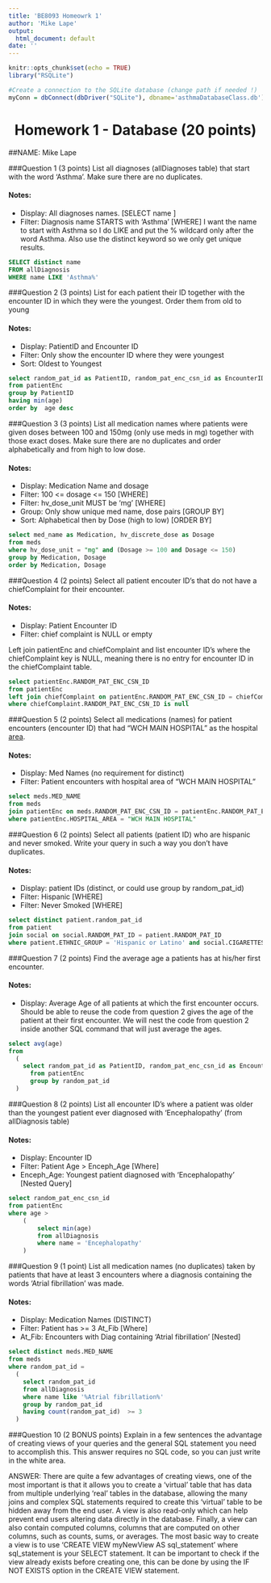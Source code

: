 ```yaml
---
title: 'BE8093 Homeowrk 1'
author: 'Mike Lape'
output:
  html_document: default
date: ''
---
```


```r
knitr::opts_chunk$set(echo = TRUE)
library("RSQLite")

#Create a connection to the SQLite database (change path if needed !)
myConn = dbConnect(dbDriver("SQLite"), dbname='asthmaDatabaseClass.db')

```
<h1><center> Homework 1 - Database (20 points)</center></h1>

##NAME: Mike Lape

###Question 1 (3 points)
List all diagnoses (allDiagnoses table) that start with the word 'Asthma'. Make sure there are no duplicates.

#### Notes:
- Display: All diagnoses names. [SELECT name ]
- Filter: Diagnosis name STARTS with 'Asthma' [WHERE]
I want the name to start with Asthma so I do LIKE and put the % wildcard only after the word
Asthma.  Also use the distinct keyword so we only get unique results.

```sql
SELECT distinct name 
FROM allDiagnosis
WHERE name LIKE 'Asthma%'
```

###Question 2 (3 points)
List for each patient their ID together with the encounter ID in which they were the youngest. Order them from old to young

#### Notes:
- Display: PatientID and Encounter ID 
- Filter: Only show the encounter ID where they were youngest
- Sort: Oldest to Youngest

```sql
select random_pat_id as PatientID, random_pat_enc_csn_id as EncounterID
from patientEnc
group by PatientID
having min(age)
order by  age desc
```

###Question 3 (3 points)
List all medication names where patients were given doses between 100 and 150mg (only use meds in mg) together with those exact doses. Make sure there are no duplicates and order alphabetically and from high to low dose.

#### Notes:
- Display: Medication Name and dosage
- Filter: 100 <= dosage <= 150                    [WHERE]
- Filter: hv_dose_unit MUST be 'mg'               [WHERE]
- Group: Only show unique med name, dose pairs    [GROUP BY]
- Sort: Alphabetical then by Dose (high to low)   [ORDER BY]

```sql
select med_name as Medication, hv_discrete_dose as Dosage
from meds
where hv_dose_unit = "mg" and (Dosage >= 100 and Dosage <= 150)
group by Medication, Dosage
order by Medication, Dosage
```

###Question 4 (2 points)
Select all patient encouter ID's that do not have a chiefComplaint for their encounter.

#### Notes:
- Display: Patient Encounter ID
- Filter: chief complaint is NULL or empty

Left join patientEnc and chiefComplaint and list encounter ID's where the
chiefComplaint key is NULL, meaning there is no entry for encounter ID in the
chiefComplaint table.

```sql
select patientEnc.RANDOM_PAT_ENC_CSN_ID  
from patientEnc
left join chiefComplaint on patientEnc.RANDOM_PAT_ENC_CSN_ID = chiefComplaint.RANDOM_PAT_ENC_CSN_ID
where chiefComplaint.RANDOM_PAT_ENC_CSN_ID is null
```

###Question 5 (2 points)
Select all medications (names) for patient encounters (encounter ID) that had "WCH MAIN HOSPITAL" as the hospital <u>area</u>.

#### Notes:
- Display: Med Names (no requirement for distinct) 
- Filter: Patient encounters with hospital area of "WCH MAIN HOSPITAL"

```sql
select meds.MED_NAME
from meds
join patientEnc on meds.RANDOM_PAT_ENC_CSN_ID = patientEnc.RANDOM_PAT_ENC_CSN_ID
where patientEnc.HOSPITAL_AREA = "WCH MAIN HOSPITAL"
```

###Question 6 (2 points)
Select all patients (patient ID) who are hispanic and never smoked. Write your query in such a way you don't have duplicates.

#### Notes:
- Display: patient IDs (distinct, or could use group by random_pat_id)
- Filter: Hispanic [WHERE]
- Filter: Never Smoked [WHERE]

```sql
select distinct patient.random_pat_id
from patient
join social on social.RANDOM_PAT_ID = patient.RANDOM_PAT_ID
where patient.ETHNIC_GROUP = 'Hispanic or Latino' and social.CIGARETTES_YN = "N"
```

###Question 7 (2 points)
Find the average age a patients has at his/her first encounter.

#### Notes:
- Display: Average Age of all patients at which the first encounter occurs.
Should be able to reuse the code from question 2 gives the age of the patient
at their first encounter.  We will nest the code from question 2 inside another
SQL command that will just average the ages.

```sql
select avg(age)
from
  (
  	select random_pat_id as PatientID, random_pat_enc_csn_id as EncounterID, min(age) as age
	  from patientEnc
	  group by random_pat_id
  )
```
###Question 8 (2 points)
List all encounter ID's where a patient was older than the youngest patient ever diagnosed with 'Encephalopathy' (from allDiagnosis table)

#### Notes:
- Display: Encounter ID
- Filter: Patient Age > Enceph_Age  [Where]
- Enceph_Age: Youngest patient diagnosed with 'Encephalopathy'  [Nested Query]

```sql
select random_pat_enc_csn_id
from patientEnc
where age > 
	(
		select min(age)
		from allDiagnosis
		where name = 'Encephalopathy'
	)
```

###Question 9 (1 point)
List all medication names (no duplicates) taken by patients that have at least 3 encounters where a diagnosis containing the words 'Atrial fibrillation' was made.

#### Notes:
- Display: Medication Names (DISTINCT)
- Filter: Patient has >= 3 At_Fib [Where]
- At_Fib: Encounters with Diag containing 'Atrial fibrillation' [Nested]
```sql
select distinct meds.MED_NAME
from meds
where random_pat_id = 
  (
    select random_pat_id
    from allDiagnosis
    where name like '%Atrial fibrillation%'
    group by random_pat_id
    having count(random_pat_id)  >= 3
  )
``` 

###Question 10 (2 BONUS points)
Explain in a few sentences the advantage of creating views of your queries and the general SQL statement you need to accomplish this. This answer requires no SQL code, so you can just write in the white area.

ANSWER: 
There are quite a few advantages of creating views, one of the most important is that it allows you to create a 'virtual' table that has data from multiple underlying 'real' tables in the database, allowing the many joins and complex SQL statements required to create this 'virtual' table to be hidden away from the end user.  A view is also read-only which can help prevent end users altering data directly in the database.  Finally, a view can also contain computed columns, columns that are computed on other columns, such as counts, sums, or averages.  The most basic way to create a view is to use 'CREATE VIEW myNewView AS sql_statement' where sql_statement is your SELECT statement.  It can be important to check if the view already exists before creating one, this can be done by using the IF NOT EXISTS option in the CREATE VIEW statement.